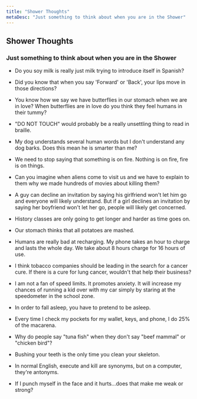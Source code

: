 ```yaml
---
title: "Shower Thoughts"
metaDesc: "Just something to think about when you are in the Shower"
---
```


## Shower Thoughts

### Just something to think about when you are in the Shower

- Do you soy milk is really just milk trying to introduce itself in Spanish?

- Did you know that when you say 'Forward' or 'Back', your lips move in those directions?

- You know how we say we have butterflies in our stomach when we are in love? When butterflies are in love do you think they feel humans in their tummy?

- "DO NOT TOUCH" would probably be a really unsettling thing to read in braille.

- My dog understands several human words but I don't understand any dog barks. Does this mean he is smarter than me?

- We need to stop saying that something is on fire. Nothing is on fire, fire is on things.

- Can you imagine when aliens come to visit us and we have to explain to them why we made hundreds of movies about killing them?

- A guy can decline an invitation by saying his girlfriend won't let him go and everyone will likely understand. But if a girl declines an invitation by saying her boyfriend won't let her go, people will likely get concerned.

- History classes are only going to get longer and harder as time goes on.

- Our stomach thinks that all potatoes are mashed.

- Humans are really bad at recharging. My phone takes an hour to charge and lasts the whole day. We take about 8 hours charge for 16 hours of use.

- I think tobacco companies should be leading in the search for a cancer cure. If there is a cure for lung cancer, wouldn't that help their business?

- I am not a fan of speed limits. It promotes anxiety. It will increase my chances of running a kid over with my car simply by staring at the speedometer in the school zone.

- In order to fall asleep, you have to pretend to be asleep.

- Every time I check my pockets for my wallet, keys, and phone, I do 25% of the macarena.

- Why do people say "tuna fish" when they don't say "beef mammal" or "chicken bird"?

- Bushing your teeth is the only time you clean your skeleton.

- In normal English, execute and kill are synonyms, but on a computer, they're antonyms.

- If I punch myself in the face and it hurts...does that make me weak or strong?
